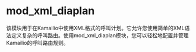 # mod_xml_diaplan

该模块用于在Kamailio中使用XML格式的呼叫计划。它允许您使用简单的XML语法定义复杂的呼叫路由。使用mod_xml_diaplan模块，您可以轻松地配置并管理Kamailio的呼叫路由规则。